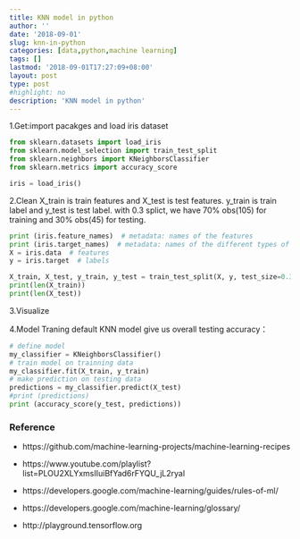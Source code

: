 ```yaml
---
title: KNN model in python
author: ''
date: '2018-09-01'
slug: knn-in-python
categories: [data,python,machine learning]
tags: []
lastmod: '2018-09-01T17:27:09+08:00'
layout: post
type: post
#highlight: no
description: 'KNN model in python'
---
```


1.Get:import pacakges and load iris dataset
```python
from sklearn.datasets import load_iris
from sklearn.model_selection import train_test_split
from sklearn.neighbors import KNeighborsClassifier
from sklearn.metrics import accuracy_score

iris = load_iris()

```

2.Clean
X_train is train features and X_test is test features.
y_train is train label and y_test is test label.
with 0.3 splict, we have 70% obs(105) for training and 30% obs(45) for testing.
```python

print (iris.feature_names)  # metadata: names of the features
print (iris.target_names)  # metadata: names of the different types of flowers
X = iris.data  # features
y = iris.target  # labels

X_train, X_test, y_train, y_test = train_test_split(X, y, test_size=0.3)
print(len(X_train))
print(len(X_test))
```

3.Visualize 


4.Model
Traning default KNN model give us overall testing accuracy：
```python
# define model
my_classifier = KNeighborsClassifier()
# train model on trainning data
my_classifier.fit(X_train, y_train)
# make prediction on testing data
predictions = my_classifier.predict(X_test)
#print (predictions)
print (accuracy_score(y_test, predictions))

```





### Reference

- https://github.com/machine-learning-projects/machine-learning-recipes

- https://www.youtube.com/playlist?list=PLOU2XLYxmsIIuiBfYad6rFYQU_jL2ryal

- https://developers.google.com/machine-learning/guides/rules-of-ml/

- https://developers.google.com/machine-learning/glossary/

- http://playground.tensorflow.org